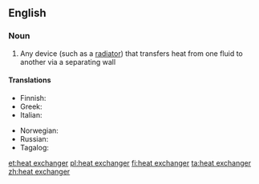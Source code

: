 ==English==

===Noun===
{{wikipedia}}
{{en-noun|head=[[heat]] [[exchanger]]}}

# {{context|physics|lang=en}} Any device (such as a [[radiator]]) that transfers heat from one fluid to another via a separating wall

====Translations====
{{trans-top|device for transferring heat}}
* Finnish: {{t|fi|lämmönvaihdin}}
* Greek: {{t|el|εναλλάκτης θερμότητας|m}}
* Italian: {{t|it|scambiatore di calore|m}}
{{trans-mid}}
* Norwegian: {{t|no|varmeveksler|m}}
* Russian: {{t+|ru|теплообме́нник|m}}
* Tagalog: {{t|tl|pampalitang-init}}
{{trans-bottom}}

[[et:heat exchanger]]
[[pl:heat exchanger]]
[[fi:heat exchanger]]
[[ta:heat exchanger]]
[[zh:heat exchanger]]